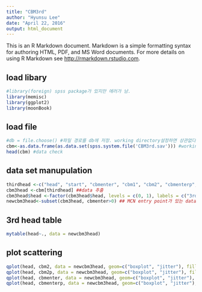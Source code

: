 ```yaml
---
title: "CBM3rd"
author: "Hyunsu Lee"
date: "April 22, 2016"
output: html_document
---
```


This is an R Markdown document. Markdown is a simple formatting syntax for authoring HTML, PDF, and MS Word documents. For more details on using R Markdown see <http://rmarkdown.rstudio.com>.

## load libary
```r
#library(foreign) spss package가 있지만 에러가 남.
library(memisc)
library(ggplot2)
library(moonBook)
```

## load file
```r
#db = file.choose() #파일 경로를 db에 저장. working directory설정하면 상관없다.
cbm<-as.data.frame(as.data.set(spss.system.file('CBM3rd.sav'))) #working directory에 있는 파일 바로 불러 cbm에 저장
head(cbm) #data check
```

## data set manupulation
```r
thirdhead <-c("head", "start", "cbmenter", "cbm1", "cbm2", "cbmenterp", "cbmoutp", "cbm1p", "cbm2p", "mcn") ##추출용 data column지정
cbm3head <-cbm[thirdhead] ##data 추출
cbm3head$head <-factor(cbm3head$head, levels = c(0, 1), labels = c("3rd head -", "3rd head +")) ## 3rd 유무 표시, 범주화
newcbm3head<-subset(cbm3head, cbmenter>0) ## MCN entry point가 있는 data만 추출
```

## 3rd head table
```r
mytable(head~., data = newcbm3head)
```

## plot scattering
```r
qplot(head, cbm2, data = newcbm3head, geom=c("boxplot", "jitter"), fill = head, xlab = "3rd head existence", ylab = "Tolal length of CBM(mm)")
qplot(head, cbm2p, data = newcbm3head, geom=c("boxplot", "jitter"), fill = head, xlab = "3rd head existence", ylab = "Length of CBM(%)")
qplot(head, cbmenter, data = newcbm3head, geom=c("boxplot", "jitter"), fill = head, xlab = "3rd head existence", ylab = "MCN entry point(mm)")
qplot(head, cbmenterp, data = newcbm3head, geom=c("boxplot", "jitter"), fill = head, xlab = "3rd head existence", ylab = "MCN entry point(%)")
```


